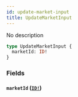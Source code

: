 ```yaml
---
id: update-market-input
title: UpdateMarketInput
---
```


No description

```graphql
type UpdateMarketInput {
  marketId: ID!
}
```

### Fields

#### `marketId` ([`ID!`](/docs/graphql/scalars/id))
